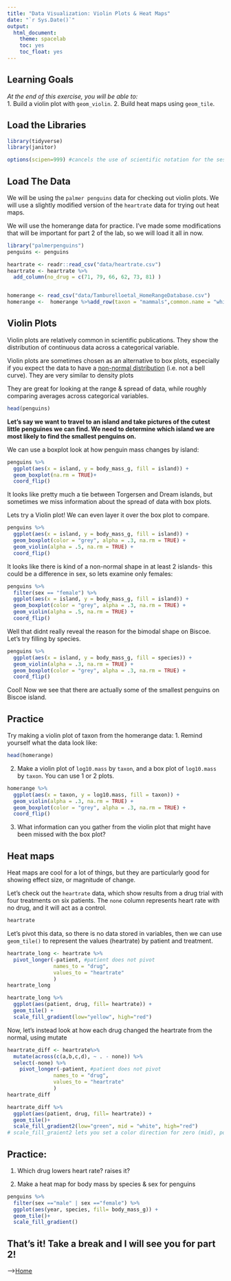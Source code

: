 ```yaml
---
title: "Data Visualization: Violin Plots & Heat Maps"
date: "`r Sys.Date()`"
output:
  html_document:
    theme: spacelab
    toc: yes
    toc_float: yes
---
```


## Learning Goals
*At the end of this exercise, you will be able to:*    
1. Build a violin plot with `geom_violin`.
2. Build heat maps using `geom_tile`.


## Load the Libraries
```r
library(tidyverse)
library(janitor)

options(scipen=999) #cancels the use of scientific notation for the session


```

## Load The Data

We will be using the `palmer penguins` data for checking out violin plots.
We will use a slightly modified version of the `heartrate` data for trying out heat maps.

We will use the homerange data for practice. I've made some modifications that will be important for part 2 of the lab, so we will load it all in now.
```r
library("palmerpenguins")
penguins <- penguins

heartrate <- readr::read_csv("data/heartrate.csv")
heartrate <- heartrate %>%
  add_column(no_drug = c(71, 79, 66, 62, 73, 81) )


homerange <- read_csv("data/Tamburelloetal_HomeRangeDatabase.csv")
homerange <-  homerange %>%add_row(taxon = "mammals",common.name = "whiskered bat", class = "mammalia",order = "chiroptera",family = "vespertilionidae",genus = "myotis",species = "mystacinus",mean.mass.g = 6, log10.hra = 0.778,locomotion = "flying", trophic.guild = "carnivore")
```

## Violin Plots

  Violin plots are relatively common in scientific publications. They show 
the distribution of continuous data across a categorical variable.

  Violin plots are sometimes chosen as an alternative to box plots, especially if you expect the data to have a [non-normal distribution](https://en.wikipedia.org/wiki/Normal_distribution) (i.e. not a bell curve). They are very similar to density plots 
  
  They are great for looking at the range & spread of data, while roughly comparing averages across categorical variables.

```r
head(penguins)
```


**Let's say we want to travel to an island and take pictures of the cutest little penguines we can find. We need to determine which island we are most likely to find the smallest penguins on.**

We can use a boxplot look at how penguin mass changes by island:
```r
penguins %>% 
  ggplot(aes(x = island, y = body_mass_g, fill = island)) +
  geom_boxplot(na.rm = TRUE)+
  coord_flip()
```

It looks like pretty much a tie between Torgersen and Dream islands, but sometimes we miss information about the spread of data with box plots. 

Lets try a Violin plot! We can even layer it over the box plot to compare.
```r
penguins %>% 
  ggplot(aes(x = island, y = body_mass_g, fill = island)) +
  geom_boxplot(color = "grey", alpha = .3, na.rm = TRUE) +
  geom_violin(alpha = .5, na.rm = TRUE) +
  coord_flip()
```

It looks like there is kind of a non-normal shape in at least 2 islands- 
this could be a difference in sex, so lets examine only females:
```r
penguins %>% 
  filter(sex == "female") %>% 
  ggplot(aes(x = island, y = body_mass_g, fill = island)) +
  geom_boxplot(color = "grey", alpha = .3, na.rm = TRUE) +
  geom_violin(alpha = .5, na.rm = TRUE) +
  coord_flip()
```
Well that didnt really reveal the reason for the bimodal shape on Biscoe. 
Let's try filling by species.
```r
penguins %>% 
  ggplot(aes(x = island, y = body_mass_g, fill = species)) +
  geom_violin(alpha = .3, na.rm = TRUE) +
  geom_boxplot(color = "grey", alpha = .3, na.rm = TRUE) +
  coord_flip()
```


Cool! Now we see that there are actually some of the smallest penguins on Biscoe island. 

## Practice

Try making a violin plot of taxon from the homerange data:
 1. Remind yourself what the data look like:

```r
head(homerange)
```

  2. Make a violin plot of `log10.mass` by `taxon`, and a box plot of `log10.mass` by `taxon`. You can use 1 or 2 plots.
```r
homerange %>% 
  ggplot(aes(x = taxon, y = log10.mass, fill = taxon)) +
  geom_violin(alpha = .3, na.rm = TRUE) +
  geom_boxplot(color = "grey", alpha = .3, na.rm = TRUE) +
  coord_flip()
```

3. What information can you gather from the violin plot that might have been missed with the box plot?


## Heat maps

Heat maps are cool for a lot of things, but they are particularly good for showing effect size, or magnitude of change.

Let's check out the `heartrate` data, which show results from a drug trial with four treatments on six patients. The `none` column represents heart rate with no drug, and it will act as a control.  
```r
heartrate
```


Let's pivot this data, so there is no data stored in variables, then we can use `geom_tile()` to represent the values (heartrate) by patient and treatment. 
```r
heartrate_long <- heartrate %>% 
  pivot_longer(-patient, #patient does not pivot
               names_to = "drug", 
               values_to = "heartrate"
               )
heartrate_long
```

```r
heartrate_long %>%
  ggplot(aes(patient, drug, fill= heartrate)) + 
  geom_tile() +
  scale_fill_gradient(low="yellow", high="red")
```

Now, let's instead look at how each drug changed the heartrate from the normal, using mutate
```r
heartrate_diff <- heartrate%>%
  mutate(across(c(a,b,c,d), ~ . - none)) %>% 
  select(-none) %>% 
    pivot_longer(-patient, #patient does not pivot
               names_to = "drug", 
               values_to = "heartrate"
               ) 
heartrate_diff
```

```r
heartrate_diff %>% 
  ggplot(aes(patient, drug, fill= heartrate)) + 
  geom_tile()+
  scale_fill_gradient2(low="green", mid = "white", high="red")
# scale_fill_graient2 lets you set a color direction for zero (mid), positive (high), and negative (low)
```
## Practice:
  1. Which drug lowers heart rate? raises it?

  2. Make a heat map for body mass by species & sex for penguins

```r
penguins %>% 
  filter(sex =="male" | sex =="female") %>% 
  ggplot(aes(year, species, fill= body_mass_g)) + 
  geom_tile()+
  scale_fill_gradient()

```







## That's it! Take a break and I will see you for part 2!  

-->[Home](https://jmledford3115.github.io/datascibiol/)





